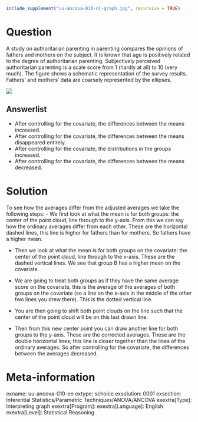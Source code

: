 ```r
include_supplement("uu-ancova-010-nl-graph.jpg", recursive = TRUE)
```
Question
========
A study on authoritarian parenting in parenting compares the opinions of fathers and mothers on the subject. It is known that age is positively related to the degree of authoritarian parenting. Subjectively perceived authoritarian parenting is a scale score from 1 (hardly at all) to 10 (very much). The figure shows a schematic representation of the survey results. Fathers' and mothers' data are coarsely represented by the ellipses.

![](uu-ancova-010-nl-graph.jpg)

Answerlist
----------
* After controlling for the covariate, the differences between the means increased.
* After controlling for the covariate, the differences between the means disappeared entirely.
* After controlling for the covariate, the distributions in the groups increased.
* After controlling for the covariate, the differences between the means decreased.


Solution
========
To see how the averages differ from the adjusted averages we take the following steps:
- We first look at what the mean is for both groups: the center of the point cloud, line through to the y-axis. From this we can say how the ordinary averages differ from each other. These are the horizontal dashed lines, this line is higher for fathers than for mothers. So fathers have a higher mean.

- Then we look at what the mean is for both groups on the covariate: the center of the point cloud, line through to the x-axis. These are the dashed vertical lines. We see that group B has a higher mean on the covariate.

- We are going to treat both groups as if they have the same average score on the covariate, this is the average of the averages of both groups on the covariate (so a line on the x-axis in the middle of the other two lines you drew there). This is the dotted vertical line.

- You are then going to shift both point clouds on the line such that the center of the point cloud will be on this last drawn line.
- Then from this new center point you can draw another line for both groups to the y-axis. These are the corrected averages. These are the double horizontal lines; this line is closer together than the lines of the ordinary averages. So after controlling for the covariate, the differences between the averages decreased.

Meta-information
================
exname: uu-ancova-010-en
extype: schoice
exsolution: 0001
exsection: Inferential Statistics/Parametric Techniques/ANOVA/ANCOVA
exextra[Type]: Interpreting graph
exextra[Program]: 
exextra[Language]: English
exextra[Level]: Statistical Reasoning
